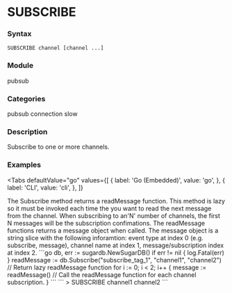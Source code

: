
# SUBSCRIBE

### Syntax
```
SUBSCRIBE channel [channel ...]
```

### Module
<span className="acl-category">pubsub</span>

### Categories 
<span className="acl-category">pubsub</span>
<span className="acl-category">connection</span>
<span className="acl-category">slow</span>

### Description 
Subscribe to one or more channels.

### Examples

<Tabs
  defaultValue="go"
  values={[
    { label: 'Go (Embedded)', value: 'go', },
    { label: 'CLI', value: 'cli', },
  ]}
>
  <TabItem value="go">
    The Subscribe method returns a readMessage function.
    This method is lazy so it must be invoked each time the you want to read the next message from
    the channel.
    When subscribing to an'N' number of channels, the first N messages will be
    the subscription confimations.
    The readMessage functions returns a message object when called. The message
    object is a string slice with the following inforamtion: 
    event type at index 0 (e.g. subscribe, message), channel name at index 1,
    message/subscription index at index 2.
    ```go
    db, err := sugardb.NewSugarDB()
    if err != nil {
      log.Fatal(err)
    }
    readMessage := db.Subscribe("subscribe_tag_1", "channel1", "channel2") // Return lazy readMessage function
    for i := 0; i < 2; i++ {
      message := readMessage() // Call the readMessage function for each channel subscription.
    }
    ```
  </TabItem>
  <TabItem value="cli">
    ```
    > SUBSCRIBE channel1 channel2
    ```
  </TabItem>
</Tabs>
